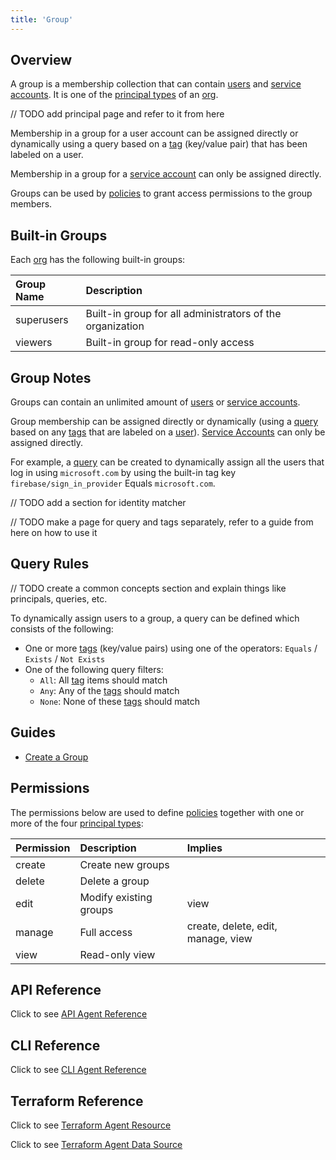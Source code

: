 ```yaml
---
title: 'Group'
---
```


## Overview

A group is a membership collection that can contain [users](/reference/user) and [service accounts](/reference/serviceaccount). It is one of the [principal types](/concepts/principal_types) of an [org](/reference/org).

// TODO add principal page and refer to it from here

Membership in a group for a user account can be assigned directly or dynamically using a query based on a [tag](/reference/misc#tags) (key/value pair) that has been labeled on a user.

Membership in a group for a [service account](/reference/serviceaccount) can only be assigned directly.

Groups can be used by [policies](/reference/policy) to grant access permissions to the group members.

## Built-in Groups

Each [org](/reference/org) has the following built-in groups:

| Group Name | Description                                               |
| :--------- | :-------------------------------------------------------- |
| superusers | Built-in group for all administrators of the organization |
| viewers    | Built-in group for read-only access                       |

## Group Notes

Groups can contain an unlimited amount of [users](/reference/user) or [service accounts](/reference/serviceaccount).

Group membership can be assigned directly or dynamically (using a [query](#query-rules) based on any [tags](/reference/misc#tags) that are labeled on a [user](/reference/user)). [Service Accounts](/reference/serviceaccount) can only be assigned directly.

For example, a [query](#query-rules) can be created to dynamically assign all the users that log in using `microsoft.com` by using the built-in tag key `firebase/sign_in_provider` Equals `microsoft.com`.

// TODO add a section for identity matcher

// TODO make a page for query and tags separately, refer to a guide from here on how to use it

## Query Rules

// TODO create a common concepts section and explain things like principals, queries, etc.

To dynamically assign users to a group, a query can be defined which consists of the following:

- One or more [tags](/reference/misc#tags) (key/value pairs) using one of the operators: `Equals` / `Exists` / `Not Exists`
- One of the following query filters:
  - `All`: All [tag](/reference/misc#tags) items should match
  - `Any`: Any of the [tags](/reference/misc#tags) should match
  - `None`: None of these [tags](/reference/misc#tags) should match

## Guides

- [Create a Group](/guides/create-a-group)

## Permissions

The permissions below are used to define [policies](/reference/policy) together with one or more of the four
[principal types](/concepts/principal_types):

| Permission | Description            | Implies                            |
| :--------- | :--------------------- | :--------------------------------- |
| create     | Create new groups      |                                    |
| delete     | Delete a group         |                                    |
| edit       | Modify existing groups | view                               |
| manage     | Full access            | create, delete, edit, manage, view |
| view       | Read-only view         |                                    |

## API Reference

Click to see [API Agent Reference](/api-reference/agent)

## CLI Reference

Click to see [CLI Agent Reference](/references/cli/agent)

## Terraform Reference

Click to see [Terraform Agent Resource](/references/terraform/resources/cpln_gvc)

Click to see [Terraform Agent Data Source](/references/terraform/data-sources/cpln_gvc)